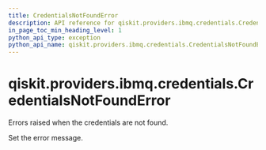 ```yaml
---
title: CredentialsNotFoundError
description: API reference for qiskit.providers.ibmq.credentials.CredentialsNotFoundError
in_page_toc_min_heading_level: 1
python_api_type: exception
python_api_name: qiskit.providers.ibmq.credentials.CredentialsNotFoundError
---
```


# qiskit.providers.ibmq.credentials.CredentialsNotFoundError

<Class id="qiskit.providers.ibmq.credentials.CredentialsNotFoundError" name="CredentialsNotFoundError" isDedicatedPage={true} github="https://github.com/qiskit/qiskit-ibmq-provider/tree/stable/0.18/qiskit/providers/ibmq/credentials/exceptions.py" signature="CredentialsNotFoundError(*message)">
  Errors raised when the credentials are not found.

  Set the error message.
</Class>

